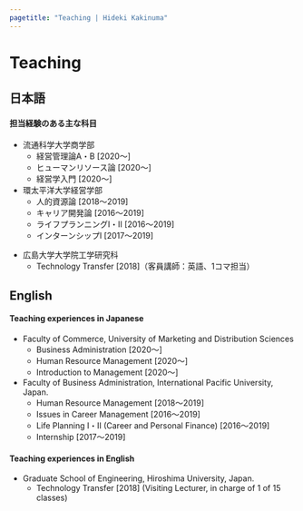 ```yaml
---
pagetitle: "Teaching | Hideki Kakinuma"
---
```


# Teaching {.tabset}


## 日本語
<h4>担当経験のある主な科目</h4>
+ 流通科学大学商学部
    + 経営管理論A・B [2020～]
    + ヒューマンリソース論 [2020～]
    + 経営学入門 [2020～]
+ 環太平洋大学経営学部
    + 人的資源論 [2018～2019]
    + キャリア開発論 [2016～2019]
    + ライフプランニングⅠ・Ⅱ [2016～2019]
    + インターンシップⅠ [2017～2019]

&#13;&#10;

+ 広島大学大学院工学研究科
    + Technology Transfer [2018]（客員講師：英語、1コマ担当）

## English
<h4>Teaching experiences in Japanese</h4>
+ Faculty of Commerce, University of Marketing and Distribution Sciences
    + Business Administration [2020～]
    + Human Resource Management [2020～]
    + Introduction to Management [2020～]
+ Faculty of Business Administration, International Pacific University, Japan.
    + Human Resource Management [2018～2019]
    + Issues in Career Management [2016～2019]
    + Life Planning Ⅰ・Ⅱ (Career and Personal Finance) [2016～2019]
    + Internship [2017～2019]

<h4 class="mb">Teaching experiences in English</h4>
+ Graduate School of Engineering, Hiroshima University, Japan.
    + Technology Transfer [2018] (Visiting Lecturer, in charge of 1 of 15 classes)
